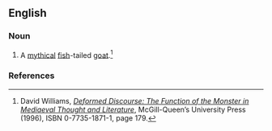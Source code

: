 ==English==

===Noun===
{{en-noun|pl=aegipans|pl2=aegipanes}}

# {{mythology}} A [[myth]]ical [[fish]]-tailed [[goat]].<ref>David Williams, ''[http://books.google.com/books?id=Ohj0ouRqorgC Deformed Discourse: The Function of the Monster in Mediaeval Thought and Literature]'', McGill-Queen’s University Press (1996), ISBN 0-7735-1871-1, page 179.</ref>

===References===
<references />
